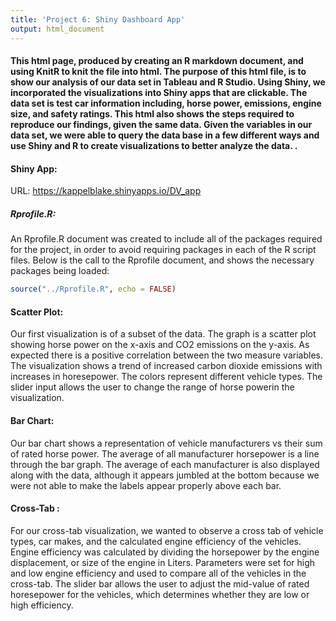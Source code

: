 ---
title: 'Project 6: Shiny Dashboard App'
output: html_document
---  

#### This html page, produced by creating an R markdown document, and using KnitR to knit the file into html. The purpose of this html file, is to show our analysis of our data set in Tableau and R Studio. Using Shiny, we incorporated the visualizations into Shiny apps that are clickable. The data set is test car information including, horse power, emissions, engine size, and safety ratings. This html also shows the steps required to reproduce our findings, given the same data. Given the variables in our data set, we were able to query the data base in a few different ways and use Shiny and R to create visualizations to better analyze the data. .



#### Shiny App:
URL: [https://kappelblake.shinyapps.io/DV_app](https://kappelblake.shinyapps.io/DV_app)

##### Rprofile.R:
An Rprofile.R document was created to include all of the packages required for the project, in order to avoid requiring packages in each of the R script files. Below is the call to the Rprofile document, and shows the necessary packages being loaded:


```{r}
source("../Rprofile.R", echo = FALSE)
```



#### Scatter Plot:
Our first visualization is of a subset of the data. The graph is a scatter plot showing horse power on the x-axis and CO2 emissions on the y-axis. As expected there is a positive correlation between the two measure variables. The visualization shows a trend of increased carbon dioxide emissions with increases in horesepower. The colors represent different vehicle types. The slider input allows the user to change the range of horse powerin the visualization.

#### Bar Chart:
Our bar chart shows a representation of vehicle manufacturers vs their sum of rated horse power. The average of all manufacturer horsepower is a line through the bar graph. The average of each manufacturer is also displayed along with the data, although it appears jumbled at the bottom because we were not able to make the labels appear properly above each bar.


#### Cross-Tab :
For our cross-tab visualization, we wanted to observe a cross tab of vehicle types, car makes, and the calculated engine efficiency of the vehicles. Engine efficiency was calculated by dividing the horsepower by the engine displacement, or size of the engine in Liters. Parameters were set for high and low engine efficiency and used to compare all of the vehicles in the cross-tab. The slider bar allows the user to adjust the mid-value of rated horesepower for the vehicles, which determines whether they are low or high efficiency.


